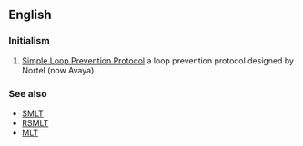 ==English==

===Initialism===
{{rfc-header|Initialism}}
{{head|en|initialism}}

# {{lb|en|computing}} [[w:Nortel Simple Loop Prevention Protocol|Simple Loop Prevention Protocol]] a loop prevention protocol designed by Nortel (now Avaya)

===See also===
* [[SMLT]]
* [[RSMLT]]
* [[MLT]]
